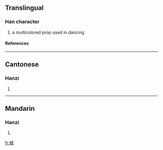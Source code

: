 ==Translingual==
===Han character===
{{Han char|rn=50|rad=巾|as=05|sn=8|four=4324<sub>7</sub>|canj=中月戈大水 (LBIKE), 中月戈大大 (LBIKK)}}
# a multicolored prop used in dancing
====References====
{{Han ref|kx=0330.020|dkj=08850|dj=0635.210|hdz=10733.040|uh=5E17|ud=24087|bh=CC6D|bd=52333}}
----
==Cantonese==
===Hanzi===
{{yue-hanzi|jyut=|y=fat1}}
# {{defn|Cantonese}}
----
==Mandarin==
===Hanzi===
{{cmn-hanzi|pin=[[fú]] (fu2), [[shuài]] (shuai4), [[shuò]] (shuo4)|wg=fu<sup>2</sup>, shuai<sup>4</sup>, shuo<sup>4</sup>}}
# {{defn|Mandarin}}

[[fr:帗]]